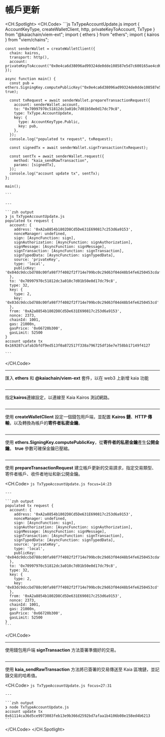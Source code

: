 # 帳戶更新

<CH.Spotlight>
  <CH.Code>
    ```js TxTypeAccountUpdate.js
    import { AccountKeyType, createWalletClient, http, privateKeyToAccount, TxType } from "@kaiachain/viem-ext";
    import { ethers } from "ethers";
    import { kairos } from "viem/chains";

    const senderWallet = createWalletClient({
      chain: kairos,
      transport: http(),
      account: privateKeyToAccount("0x0e4ca6d38096ad99324de0dde108587e5d7c600165ae4cd6c2462c597458c2b8")
    });

    async function main() {
      const pub = ethers.SigningKey.computePublicKey("0x0e4ca6d38096ad99324de0dde108587e5d7c600165ae4cd6c2462c597458c2b8", true);
      
      const txRequest = await senderWallet.prepareTransactionRequest({
        account: senderWallet.account,
        to: "0x70997970c51812dc3a010c7d01b50e0d17dc79c8",
        type: TxType.AccountUpdate,
        key: {
          type: AccountKeyType.Public,
          key: pub,
        },
      });
      console.log("populated tx request", txRequest);

      const signedTx = await senderWallet.signTransaction(txRequest);

      const sentTx = await senderWallet.request({
        method: "kaia_sendRawTransaction",
        params: [signedTx],
      });
      console.log("account update tx", sentTx);
    };

    main();

    ```

    ---

    ```zsh output
    ❯ js TxTypeAccountUpdate.js
    populated tx request {
      account: {
        address: '0xA2a8854b1802D8Cd5De631E690817c253d6a9153',
        nonceManager: undefined,
        sign: [AsyncFunction: sign],
        signAuthorization: [AsyncFunction: signAuthorization],
        signMessage: [AsyncFunction: signMessage],
        signTransaction: [AsyncFunction: signTransaction],
        signTypedData: [AsyncFunction: signTypedData],
        source: 'privateKey',
        type: 'local',
        publicKey: '0x04dc9dccbd788c00fa98f7f4082f2f714e799bc0c29d63f04d48b54fe6250453cdaf06ca34ae8714cf3dae06bacdb78c7c2d4054bd38961d40853cd5f15955da79'   
      },
      to: '0x70997970c51812dc3a010c7d01b50e0d17dc79c8',
      type: 32,
      key: {
        type: 2,
        key: '0x03dc9dccbd788c00fa98f7f4082f2f714e799bc0c29d63f04d48b54fe6250453cd'
      },
      from: '0xA2a8854b1802D8Cd5De631E690817c253d6a9153',
      nonce: 2373,
      chainId: 1001,
      gas: 21000n,
      gasPrice: '0x66720b300',
      gasLimit: 52500
    }
    account update tx 0x169287cafab3bfdf9ed513f0a872517f338a796725df16e7e758bb17149f4127

    ```
  </CH.Code>

  ---

  匯入 **ethers** 和 **@kaiachain/viem-ext** 套件，以在 web3 上新增 kaia 功能

  ```js TxTypeAccountUpdate.js focus=1:2
  ```

  ---

  指定**kairos**連線設定，以連線至 Kaia Kairos 測試網路。

  ```js TxTypeAccountUpdate.js focus=3
  ```

  ---

  使用 **createWalletClient** 設定一個錢包用戶端，並配置 **Kairos 鏈**、**HTTP 傳輸**，以及轉換為帳戶的**寄件者私密金鑰**。

  ```js TxTypeAccountUpdate.js focus=5:9
  ```

  ---

  使用 **ethers.SigningKey.computePublicKey**，從**寄件者的私密金鑰**產生**公開金鑰**。 **true** 參數可確保金鑰已壓縮。

  ```js TxTypeAccountUpdate.js focus=12
  ```

  ---

  使用 **prepareTransactionRequest** 建立帳戶更新的交易請求，指定交易類型、寄件者帳戶、收件者地址和新公開金鑰。

  <CH.Code>
    ```js TxTypeAccountUpdate.js focus=14:23
    ```

    ---

    ```zsh output
    populated tx request {
      account: {
        address: '0xA2a8854b1802D8Cd5De631E690817c253d6a9153',
        nonceManager: undefined,
        sign: [AsyncFunction: sign],
        signAuthorization: [AsyncFunction: signAuthorization],
        signMessage: [AsyncFunction: signMessage],
        signTransaction: [AsyncFunction: signTransaction],
        signTypedData: [AsyncFunction: signTypedData],
        source: 'privateKey',
        type: 'local',
        publicKey: '0x04dc9dccbd788c00fa98f7f4082f2f714e799bc0c29d63f04d48b54fe6250453cdaf06ca34ae8714cf3dae06bacdb78c7c2d4054bd38961d40853cd5f15955da79'   
      },
      to: '0x70997970c51812dc3a010c7d01b50e0d17dc79c8',
      type: 32,
      key: {
        type: 2,
        key: '0x03dc9dccbd788c00fa98f7f4082f2f714e799bc0c29d63f04d48b54fe6250453cd'
      },
      from: '0xA2a8854b1802D8Cd5De631E690817c253d6a9153',
      nonce: 2373,
      chainId: 1001,
      gas: 21000n,
      gasPrice: '0x66720b300',
      gasLimit: 52500
    }
    ```
  </CH.Code>

  ---

  使用錢包用戶端 **signTransaction** 方法簽署準備好的交易。

  ```js TxTypeAccountUpdate.js focus=25
  ```

  ---

  使用 **kaia_sendRawTransaction** 方法將已簽署的交易傳送至 Kaia 區塊鏈，並記錄交易的哈希值。

  <CH.Code>
    ```js TxTypeAccountUpdate.js focus=27:31
    ```

    ---

    ```zsh output
    ❯ node TxTypeAccountUpdate.js
    account update tx 0x61114ca36d5ce9973083feb13e9b366d2592bd7afaa1b4106b08e158ed4b6213
    ```
  </CH.Code>
</CH.Spotlight>
